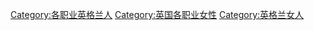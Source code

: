 
[[Category:各职业英格兰人|Category:各职业英格兰人]]
[[Category:英国各职业女性|Category:英国各职业女性]]
[[Category:英格兰女人|Category:英格兰女人]]